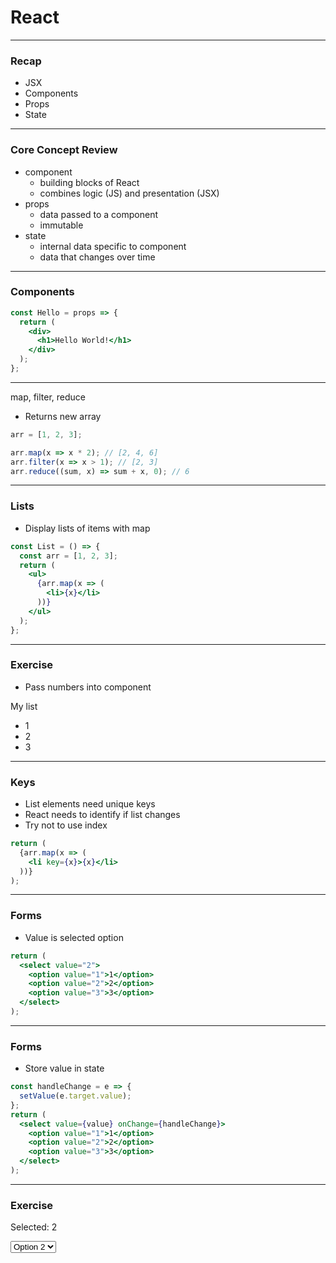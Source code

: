 

# React

---

### Recap

- JSX
- Components
- Props
- State

---

### Core Concept Review

- component
  - building blocks of React
  - combines logic (JS) and presentation (JSX)
- props
  - data passed to a component
  - immutable
- state
  - internal data specific to component
  - data that changes over time

---

### Components

```jsx
const Hello = props => {
  return (
    <div>
      <h1>Hello World!</h1>
    </div>
  );
};
```

---

map, filter, reduce

- Returns new array

```jsx
arr = [1, 2, 3];

arr.map(x => x * 2); // [2, 4, 6]
arr.filter(x => x > 1); // [2, 3]
arr.reduce((sum, x) => sum + x, 0); // 6
```

---

### Lists

- Display lists of items with map

```jsx
const List = () => {
  const arr = [1, 2, 3];
  return (
    <ul>
      {arr.map(x => (
        <li>{x}</li>
      ))}
    </ul>
  );
};
```

---

### Exercise

- Pass numbers into component

My list

<ul>
  <li>1</li>
  <li>2</li>
  <li>3</li>
</ul>

---

### Keys

- List elements need unique keys
- React needs to identify if list changes
- Try not to use index

```jsx
return (
  {arr.map(x => (
    <li key={x}>{x}</li>
  ))}
);
```

---

### Forms

- Value is selected option

```jsx
return (
  <select value="2">
    <option value="1">1</option>
    <option value="2">2</option>
    <option value="3">3</option>
  </select>
);
```

---

### Forms

- Store value in state

```jsx
const handleChange = e => {
  setValue(e.target.value);
};
return (
  <select value={value} onChange={handleChange}>
    <option value="1">1</option>
    <option value="2">2</option>
    <option value="3">3</option>
  </select>
);
```

---

### Exercise

Selected: 2

<Select>
  <option>Option 2</option>
  <option>Option 1</option>
</Select>
